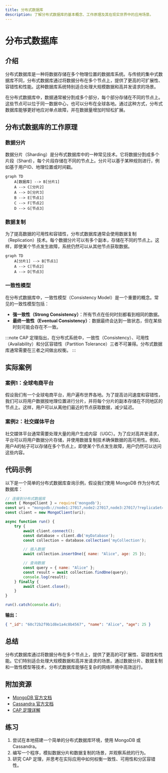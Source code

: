 ```yaml
---
title: 分布式数据库
description: 了解分布式数据库的基本概念、工作原理及其在现实世界中的应用场景。
---
```


# 分布式数据库

## 介绍

分布式数据库是一种将数据存储在多个物理位置的数据库系统。与传统的集中式数据库不同，分布式数据库通过将数据分布在多个节点上，提供了更高的可扩展性、容错性和性能。这种数据库系统特别适合处理大规模数据和高并发请求的场景。

在分布式数据库中，数据通常被分割成多个部分，每个部分存储在不同的节点上。这些节点可以位于同一数据中心，也可以分布在全球各地。通过这种方式，分布式数据库能够更好地应对单点故障，并在数据量增加时轻松扩展。

## 分布式数据库的工作原理

### 数据分片

数据分片（Sharding）是分布式数据库中的一种常见技术。它将数据分割成多个片段（Shard），每个片段存储在不同的节点上。分片可以基于某种规则进行，例如基于用户ID、地理位置或时间戳。

```mermaid
graph TD
    A[数据库] --> B[分片1]
    A --> C[分片2]
    A --> D[分片3]
    B --> E[节点1]
    C --> F[节点2]
    D --> G[节点3]
```

### 数据复制

为了提高数据的可用性和容错性，分布式数据库通常会使用数据复制（Replication）技术。每个数据分片可以有多个副本，存储在不同的节点上。这样，即使某个节点发生故障，系统仍然可以从其他节点获取数据。

```mermaid
graph TD
    A[分片1] --> B[节点1]
    A --> C[节点2]
    A --> D[节点3]
```

### 一致性模型

在分布式数据库中，一致性模型（Consistency Model）是一个重要的概念。常见的一致性模型包括：

- **强一致性（Strong Consistency）**：所有节点在任何时刻都看到相同的数据。
- **最终一致性（Eventual Consistency）**：数据最终会达到一致状态，但在某些时刻可能会存在不一致。

:::note
CAP 定理指出，在分布式系统中，一致性（Consistency）、可用性（Availability）和分区容错性（Partition Tolerance）三者不可兼得。分布式数据库通常需要在三者之间做出权衡。
:::

## 实际案例

### 案例1：全球电商平台

假设我们有一个全球电商平台，用户遍布世界各地。为了提高访问速度和容错性，我们可以将用户数据按地理位置进行分片，并将每个分片的副本存储在不同地区的节点上。这样，用户可以从离他们最近的节点获取数据，减少延迟。

### 案例2：社交媒体平台

社交媒体平台通常需要处理大量的用户生成内容（UGC）。为了应对高并发请求，平台可以将用户数据分片存储，并使用数据复制技术确保数据的高可用性。例如，用户A的帖子可以存储在多个节点上，即使某个节点发生故障，用户仍然可以访问这些内容。

## 代码示例

以下是一个简单的分布式数据库查询示例，假设我们使用 MongoDB 作为分布式数据库：

```javascript
// 连接到分布式数据库
const { MongoClient } = require('mongodb');
const uri = "mongodb://node1:27017,node2:27017,node3:27017/?replicaSet=myReplicaSet";
const client = new MongoClient(uri);

async function run() {
    try {
        await client.connect();
        const database = client.db('myDatabase');
        const collection = database.collection('myCollection');

        // 插入数据
        await collection.insertOne({ name: "Alice", age: 25 });

        // 查询数据
        const query = { name: "Alice" };
        const result = await collection.findOne(query);
        console.log(result);
    } finally {
        await client.close();
    }
}

run().catch(console.dir);
```

**输出：**
```json
{ "_id": "60c72b2f9b1d8e1a4c8b4567", "name": "Alice", "age": 25 }
```

## 总结

分布式数据库通过将数据分布在多个节点上，提供了更高的可扩展性、容错性和性能。它们特别适合处理大规模数据和高并发请求的场景。通过数据分片、数据复制和一致性模型等技术，分布式数据库能够在复杂的网络环境中高效运行。

## 附加资源

- [MongoDB 官方文档](https://docs.mongodb.com/)
- [Cassandra 官方文档](https://cassandra.apache.org/doc/latest/)
- [CAP 定理详解](https://en.wikipedia.org/wiki/CAP_theorem)

## 练习

1. 尝试在本地搭建一个简单的分布式数据库环境，使用 MongoDB 或 Cassandra。
2. 编写一个程序，模拟数据分片和数据复制的场景，并观察系统的行为。
3. 研究 CAP 定理，并思考在实际应用中如何权衡一致性、可用性和分区容错性。
